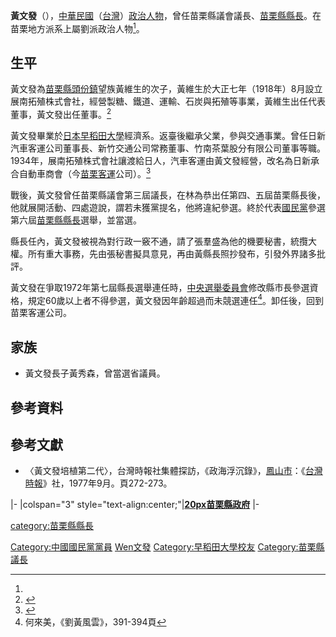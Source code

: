 {{Infobox_officeholder
| name = 黃文發
| image name =
| width = 
| now = 中華民國（台灣）政治人士 
| period = 
| Sex = 男 
| Native place = 
| date of birth = 1906年
| party = {{Kmt|19px}}
| place of birth = {{TWN-JPN}}[[新竹廳|新竹廳]][[頭份支廳|頭份支廳]][[頭份區|頭份區]]
| educate = 
*日本早稻田大學
| past = 
*苗栗縣議會第三屆議長<br><span style="color: blue;">(1955年-1958年)</span>
*[[File:Flag_of_Miaoli_County.svg|25px]]苗栗縣第6屆縣長<br><span style="color: blue;">(1968年-1972年)</span>
}}
'''黃文發'''（{{bd|1906年||1986年||catIdx=Huang黃文發}}），[[中華民國|中華民國]]（[[台灣|台灣]]）[[政治人物|政治人物]]，曾任苗栗縣議會議長、[[苗栗縣縣長|苗栗縣縣長]]。在苗栗地方派系上屬劉派政治人物<ref name="劉黃風雲"/>。

==生平==
黃文發為[[苗栗縣|苗栗縣]][[頭份鎮|頭份鎮]]望族黃維生的次子，黃維生於大正七年（1918年）8月設立展南拓殖株式會社，經營製糖、鐵道、運輸、石炭與拓殖等事業，黃維生出任代表董事，黃文發出任董事。<ref>{{cite web |url=https://www.hakka.gov.tw/file/Attach/1990/1/32208273471.pdf |title=日治時期臺灣客家礦業經營之研究—以展南拓殖株式會社為中心— |author=張怡敏 |publisher=客家委員會獎助客家學術研究計畫 |accessdate=2021-09-13 |archive-date=2021-09-13 |archive-url=https://web.archive.org/web/20210913140621/https://www.hakka.gov.tw/file/Attach/1990/1/32208273471.pdf |dead-url=no }}</ref>

黃文發畢業於[[日本|日本]][[早稻田大學|早稻田大學]]經濟系。返臺後繼承父業，參與交通事業。曾任日新汽車客運公司董事長、新竹交通公司常務董事、竹南茶葉股分有限公司董事等職。{{r|政|page=272}}1934年，展南拓殖株式會社讓渡給日人，汽車客運由黃文發經營，改名為日新承合自動車商會（今[[苗栗客運|苗栗客運]]公司）。<ref>{{cite web |url=https://webws.miaoli.gov.tw/Download.ashx?u=LzAwMS9VcGxvYWQvNDYwL3JlbGZpbGUvOTMwMS85NzYvZDMyYThkMDAtOTkwZS00NmY0LTkzYTctZDY2ODUzNDQyYjM3LnBkZg%3D%3D&n=MjAxNjEyMTQwMTQ2NTAxNTMwMDY0ODY1LnBkZg%3D%3D |title=第七篇 交通 |publisher=苗栗縣政府 |accessdate=2021-09-13 |archive-date=2021-09-13 |archive-url=https://web.archive.org/web/20210913133611/https://webws.miaoli.gov.tw/Download.ashx?u=LzAwMS9VcGxvYWQvNDYwL3JlbGZpbGUvOTMwMS85NzYvZDMyYThkMDAtOTkwZS00NmY0LTkzYTctZDY2ODUzNDQyYjM3LnBkZg%3D%3D&n=MjAxNjEyMTQwMTQ2NTAxNTMwMDY0ODY1LnBkZg%3D%3D |dead-url=no }}</ref>

戰後，黃文發曾任苗栗縣議會第三屆議長，在林為恭出任第四、五屆苗栗縣長後，他就展開活動、四處遊說，謂若未獲黨提名，他將違紀參選。終於代表[[國民黨|國民黨]]參選第六屆[[苗栗縣縣長|苗栗縣縣長]]選舉，並當選。

縣長任內，黃文發被視為對行政一竅不通，請了張羣盛為他的機要秘書，統攬大權。所有重大事務，先由張秘書擬具意見，再由黃縣長照抄發布，引發外界諸多批評。{{r|政|page=272}}

黃文發在爭取1972年第七屆縣長選舉連任時，[[中央選舉委員會|中央選舉委員會]]修改縣市長參選資格，規定60歲以上者不得參選，黃文發因年齡超過而未競選連任<ref name="劉黃風雲">何來美，《劉黃風雲》，391-394頁</ref>。卸任後，回到苗栗客運公司。

==家族==
* 黃文發長子黃秀森，曾當選省議員。

==參考資料==
{{Reflist|2|refs=
<ref name="政">{{cite book |title=《政海浮沉錄》|author= |publisher= [[台灣時報|台灣時報]]社|isbn= |date=1977年9月}}</ref>
}}

==參考文獻==
*〈黃文發培植第二代〉，台灣時報社集體探訪，《政海浮沉錄》，[[鳳山市|鳳山市]]：《[[台灣時報|台灣時報]]》社，1977年9月。頁272-273。

{{start box}}
{{s-gov}}
|-
|colspan="3" style="text-align:center;"|'''[[file:Emblem_of_Miaoli_County.svg|20px]][[苗栗縣政府|苗栗縣政府]]'''
|-
{{s-before|[[林為恭|林為恭]]}}
{{s-title|[[苗栗縣縣長|苗栗縣縣長]]<br><small>第六屆<br>1968年6月2日－1973年1月31日}}
{{s-after|[[邱文光|邱文光]]}}
{{end box}}


{{DEFAULTSORT:Huang黃文發}}
[[category:苗栗縣縣長|category:苗栗縣縣長]]
[[Category:中國國民黨黨員|Category:中國國民黨黨員]]
[[Category:黃姓|Wen文發]]
[[Category:早稻田大學校友|Category:早稻田大學校友]]
[[Category:苗栗縣議長|Category:苗栗縣議長]]